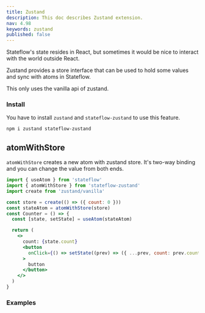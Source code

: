 ```yaml
---
title: Zustand
description: This doc describes Zustand extension.
nav: 4.98
keywords: zustand
published: false
---
```


Stateflow's state resides in React, but sometimes it would be nice
to interact with the world outside React.

Zustand provides a store interface that can be used to hold some values
and sync with atoms in Stateflow.

This only uses the vanilla api of zustand.

### Install

You have to install `zustand` and `stateflow-zustand` to use this feature.

```
npm i zustand stateflow-zustand
```

## atomWithStore

`atomWithStore` creates a new atom with zustand store.
It's two-way binding and you can change the value from both ends.

```jsx
import { useAtom } from 'stateflow'
import { atomWithStore } from 'stateflow-zustand'
import create from 'zustand/vanilla'

const store = create(() => ({ count: 0 }))
const stateAtom = atomWithStore(store)
const Counter = () => {
  const [state, setState] = useAtom(stateAtom)

  return (
    <>
      count: {state.count}
      <button
        onClick={() => setState((prev) => ({ ...prev, count: prev.count + 1 }))}
      >
        button
      </button>
    </>
  )
}
```

### Examples

<CodeSandbox id="mqtugt" />

